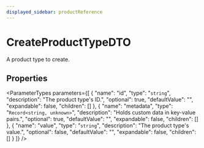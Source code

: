 ```yaml
---
displayed_sidebar: productReference
---
```



# CreateProductTypeDTO

A product type to create.

## Properties

<ParameterTypes parameters={[
  {
    "name": "id",
    "type": "`string`",
    "description": "The product type's ID.",
    "optional": true,
    "defaultValue": "",
    "expandable": false,
    "children": []
  },
  {
    "name": "metadata",
    "type": "`Record<string, unknown>`",
    "description": "Holds custom data in key-value pairs.",
    "optional": true,
    "defaultValue": "",
    "expandable": false,
    "children": []
  },
  {
    "name": "value",
    "type": "`string`",
    "description": "The product type's value.",
    "optional": false,
    "defaultValue": "",
    "expandable": false,
    "children": []
  }
]} />
